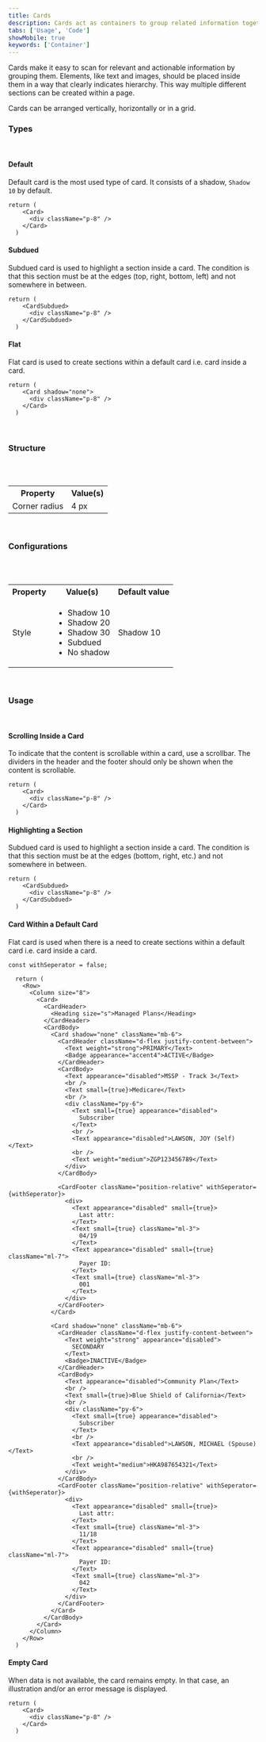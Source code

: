 ```yaml
---
title: Cards
description: Cards act as containers to group related information together.
tabs: ['Usage', 'Code']
showMobile: true
keywords: ['Container']
---
```


Cards make it easy to scan for relevant and actionable information by grouping them. Elements, like text and images, should be placed inside them in a way that clearly indicates hierarchy. This way multiple different sections can be created within a page.

Cards can be arranged vertically, horizontally or in a grid.
<br/>

### Types
<br/>

#### Default

Default card is the most used type of card. It consists of a shadow, `Shadow 10` by default.

```tsx
return (
    <Card>
      <div className="p-8" />
    </Card>
  )
```


#### Subdued

Subdued card is used to highlight a section inside a card. The condition is that this section must be at the edges (top, right, bottom, left) and not somewhere in between.

```tsx
return (
    <CardSubdued>
      <div className="p-8" />
    </CardSubdued>
  )
```


#### Flat

Flat card is used to create sections within a default card i.e. card inside a card.

```tsx
return (
    <Card shadow="none">
      <div className="p-8" />
    </Card>
  )
```

<br/>

### Structure
<br/>
<br/>


<table style={{width: "100%"}}>
  <tbody>
    <tr>
      <th style={{width:"50%",  textAlign: "left"}}>Property</th>
      <th style={{width:"50%",  textAlign: "left"}}>Value(s)</th>
    </tr>
    <tr style={{verticalAlign: "top"}}>
      <td>Corner radius</td>
      <td>4 px</td>
    </tr>
    
  </tbody>
</table>
<br/>

### Configurations
<br/>
<br/>

<table style={{width: "100%"}}>
  <tbody>
    <tr>
      <th style={{width:"33%", textAlign: "left"}}>Property</th>
      <th style={{width:"33%", textAlign: "left"}}>Value(s)</th>
      <th style={{width:"33%", textAlign: "left"}}>Default value</th>
    </tr>
    <tr style={{verticalAlign: "top"}}>
      <td>Style</td>
      <td>
          <ul>
              <li>Shadow 10</li>
              <li>Shadow 20</li>
              <li>Shadow 30</li>
              <li>Subdued</li>
              <li>No shadow</li>
          </ul>
      </td>
      <td>Shadow 10</td>
    </tr>
  </tbody>
</table>
<br/>

### Usage
<br/>

#### Scrolling Inside a Card
To indicate that the content is scrollable within a card, use a scrollbar. The dividers in the header and the footer should only be shown when the content is scrollable.


```tsx
return (
    <Card>
      <div className="p-8" />
    </Card>
  )
```


#### Highlighting a Section
Subdued card is used to highlight a section inside a card. The condition is that this section must be at the edges (bottom, right, etc.) and not somewhere in between.


```tsx
return (
    <CardSubdued>
      <div className="p-8" />
    </CardSubdued>
  )
```


#### Card Within a Default Card
Flat card is used when there is a need to create sections within a default card i.e. card inside a card.


```tsx
const withSeperator = false;

  return (
    <Row>
      <Column size="8">
        <Card>
          <CardHeader>
            <Heading size="s">Managed Plans</Heading>
          </CardHeader>
          <CardBody>
            <Card shadow="none" className="mb-6">
              <CardHeader className="d-flex justify-content-between">
                <Text weight="strong">PRIMARY</Text>
                <Badge appearance="accent4">ACTIVE</Badge>
              </CardHeader>
              <CardBody>
                <Text appearance="disabled">MSSP - Track 3</Text>
                <br />
                <Text small={true}>Medicare</Text>
                <br />
                <div className="py-6">
                  <Text small={true} appearance="disabled">
                    Subscriber
                  </Text>
                  <br />
                  <Text appearance="disabled">LAWSON, JOY (Self)</Text>
                  <br />
                  <Text weight="medium">ZGP123456789</Text>
                </div>
              </CardBody>

              <CardFooter className="position-relative" withSeperator={withSeperator}>
                <div>
                  <Text appearance="disabled" small={true}>
                    Last attr:
                  </Text>
                  <Text small={true} className="ml-3">
                    04/19
                  </Text>
                  <Text appearance="disabled" small={true} className="ml-7">
                    Payer ID:
                  </Text>
                  <Text small={true} className="ml-3">
                    001
                  </Text>
                </div>
              </CardFooter>
            </Card>

            <Card shadow="none" className="mb-6">
              <CardHeader className="d-flex justify-content-between">
                <Text weight="strong" appearance="disabled">
                  SECONDARY
                </Text>
                <Badge>INACTIVE</Badge>
              </CardHeader>
              <CardBody>
                <Text appearance="disabled">Community Plan</Text>
                <br />
                <Text small={true}>Blue Shield of California</Text>
                <br />
                <div className="py-6">
                  <Text small={true} appearance="disabled">
                    Subscriber
                  </Text>
                  <br />
                  <Text appearance="disabled">LAWSON, MICHAEL (Spouse)</Text>
                  <br />
                  <Text weight="medium">HKA987654321</Text>
                </div>
              </CardBody>
              <CardFooter className="position-relative" withSeperator={withSeperator}>
                <div>
                  <Text appearance="disabled" small={true}>
                    Last attr:
                  </Text>
                  <Text small={true} className="ml-3">
                    11/18
                  </Text>
                  <Text appearance="disabled" small={true} className="ml-7">
                    Payer ID:
                  </Text>
                  <Text small={true} className="ml-3">
                    042
                  </Text>
                </div>
              </CardFooter>
            </Card>
          </CardBody>
        </Card>
      </Column>
    </Row>
  )
```


#### Empty Card
When data is not available, the card remains empty. In that case, an illustration and/or an error message is displayed.


```tsx
return (
    <Card>
      <div className="p-8" />
    </Card>
  )
```
